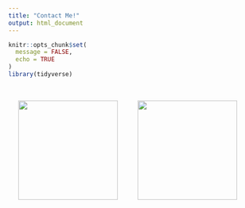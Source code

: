 ```yaml
---
title: "Contact Me!"
output: html_document
---
```


```r
knitr::opts_chunk$set(
  message = FALSE,
  echo = TRUE
)
library(tidyverse)
```

<br>

<a href="https://github.com/krhablutzel"><img src="images/GitHub.png" align="left" height="200px" width="200px" hspace="20" /></a><a href="https://www.linkedin.com/in/kathleen-hablutzel/"><img src="images/LinkedIn.png" align="left" height="200px" width="200px" hspace="20" /></a>
